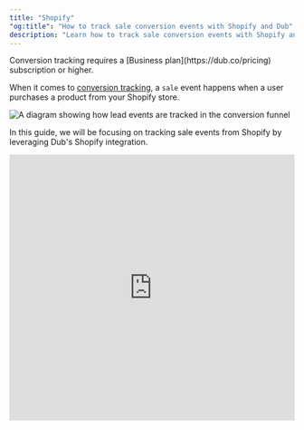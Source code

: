 ```yaml
---
title: "Shopify"
"og:title": "How to track sale conversion events with Shopify and Dub"
description: "Learn how to track sale conversion events with Shopify and Dub"
---
```



<Note>
  Conversion tracking requires a [Business plan](https://dub.co/pricing)
  subscription or higher.
</Note>

When it comes to [conversion tracking](/conversions/quickstart), a `sale` event happens when a user purchases a product from your Shopify store.

<Frame>
  <img
    className="rounded-lg border border-gray-100"
    src="/images/shopify-conversion-tracking.png"
    alt="A diagram showing how lead events are tracked in the conversion funnel"
  />
</Frame>

In this guide, we will be focusing on tracking sale events from Shopify by leveraging Dub's Shopify integration.

<iframe
  width="100%"
  height="469px"
  className="rounded-xl"
  src="https://www.loom.com/embed/936970b8db5b41488657fa92ffec384a?sid=04030975-6d7e-4126-8487-a1d9a3095efc"
  title="Loom video player"
  frameborder="0"
  allow="accelerometer; autoplay; clipboard-write; encrypted-media; gyroscope; picture-in-picture; web-share"
  referrerpolicy="strict-origin-when-cross-origin"
  allowfullscreen
/>

## Step 1: Enable conversion tracking for your links

First, you'll need to enable conversion tracking for your Dub links to be able to start tracking conversions.

There are a few ways to do this:

1. [On a workspace-level](/conversions/quickstart#option-1-on-a-workspace-level)
2. [On a link-level](/conversions/quickstart#option-2-on-a-link-level)
3. [Via the API](/conversions/quickstart#option-3-via-the-api)

## Step 2: Install the Dub Shopify app

<Steps>

<Step title="Install the Shopify app">
  Install the [Dub Shopify App](https://d.to/shopify/app) from the App Store.

  <Frame>
    <img
      src="/images/shopify/shopify-app.png"
      alt="The connection status in the Dub Conversions app"
    />
  </Frame>
  
</Step>

<Step title="Connect Shopify to your Dub workspace">
  After installation, you will be prompted to link one of your Dub workspaces to
  the app. Select **Connect** to establish a connection between your
  Shopify store and your Dub workspace.

You'll be redirected back to your Shopify store after this step and you'll see a list of the links in your Dub workspace:

<Frame>
  <img
    src="/images/shopify/shopify-links-table.png"
    alt="The list of links in your Dub workspace"
  />
</Frame>

With the Shopify app, you can also create [conversion-enabled links](/conversions//quickstart#step-1%3A-enable-conversion-tracking-for-your-links) directly from your Shopify store:

<Frame>
  <img
    src="/images/shopify/shopify-create-link.png"
    alt="Create a conversion-enabled link from your Shopify store"
  />
</Frame>

If you want a more powerful link builder, you can also use the [Dub Link Builder](https://dub.co/help/article/dub-link-builder) to create conversion-enabled links.

</Step>

<Step title="Activate Dub Analytics Script">
  After installing the Dub Shopify app, the Dub Analytics script is added as an app embed. However, it needs to be activated manually to ensure it is included in your current theme.

To activate the Dub Analytics script, follow these steps:

1. Navigate to your Shopify admin panel.
2. Go to **Online Store** > **Themes**.
3. Click on **Customize** for your current theme.
4. In the theme editor, select the **App embeds** tab.
5. Locate the **Analytics Script** for the Dub Shopify app and toggle it to activate.

<Frame>
  <img
    src="/images/shopify/shopify-enable-tracking-script.png"
    alt="Enable the Dub Analytics script in your Shopify theme"
  />
</Frame>

</Step>

</Steps>

<Tip>

Dub’s Shopify integration will automatically forward the following events to Dub:

- `orders/paid`: This event is triggered when a customer completes a purchase on your Shopify store. It is utilized to track sales that originate from Dub links.
- `app/uninstalled`: This event occurs when the app is uninstalled from a store. It is used to remove the integration from your Dub workspace.

In addition to the above, we also subscribe to the mandatory compliance webhook topics that are required by Shopify.

</Tip>

## Step 3: View conversion results

And that's it – you're all set! You can now sit back, relax, and watch your conversion revenue grow. We provide 3 different views to help you understand your conversions:

<ViewConversions />

## Currency conversion support

For simplicity, Dub records all sales in the native currency of the Shopify store. For example, if you're using USD for your Shopify store, Dub will record all sales in USD – even if your customers are paying in a different currency.

```json orders/paid
// Shopify orders/paid event payload
// @see: https://shopify.dev/docs/api/webhooks?reference=toml#list-of-topics-orders/paid
{
  ...
  "current_subtotal_price_set": {
    "shop_money": {
      "amount": "398.00", // this is the amount that Dub will record
      "currency_code": "USD" // this is the currency of your Shopify store
    },
    "presentment_money": {
      "amount": "572.25",
      "currency_code": "CAD"
    }
  },
  ...
}
```
